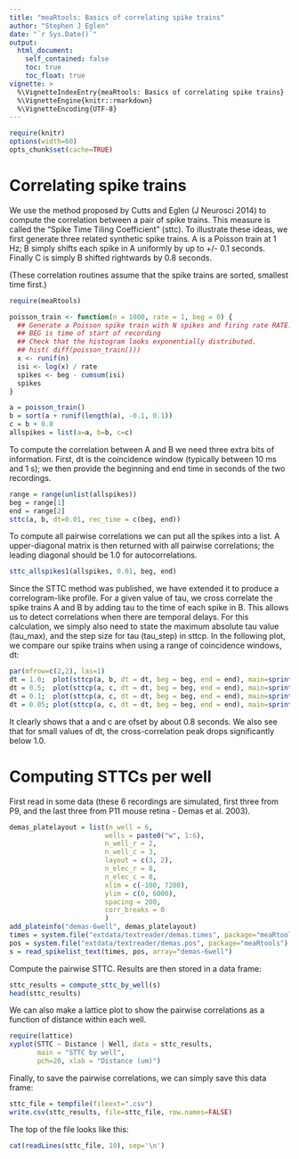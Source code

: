```yaml
---
title: "meaRtools: Basics of correlating spike trains"
author: "Stephen J Eglen"
date: "`r Sys.Date()`"
output:
  html_document:
    self_contained: false
    toc: true
    toc_float: true
vignette: >
  %\VignetteIndexEntry{meaRtools: Basics of correlating spike trains}
  %\VignetteEngine{knitr::rmarkdown}
  %\VignetteEncoding{UTF-8}
---
```


```r
require(knitr)
options(width=60)
opts_chunk$set(cache=TRUE)
```


# Correlating spike trains

We use the method proposed by Cutts and Eglen (J Neurosci 2014) to
compute the correlation between a pair of spike trains.  This measure
is called the "Spike Time Tiling Coefficient" (sttc).  To illustrate
these ideas, we first generate three related synthetic spike trains.
A is a Poisson train at 1 Hz; B simply shifts each spike in A
uniformly by up to +/- 0.1 seconds.  Finally C is simply B shifted
rightwards by 0.8 seconds.

(These correlation routines assume that the spike trains are sorted, smallest
time first.)


```r
require(meaRtools)
```

```r
poisson_train <- function(n = 1000, rate = 1, beg = 0) {
  ## Generate a Poisson spike train with N spikes and firing rate RATE.
  ## BEG is time of start of recording
  ## Check that the histogram looks exponentially distributed.
  ## hist( diff(poisson_train()))
  x <- runif(n)
  isi <- log(x) / rate
  spikes <- beg - cumsum(isi)
  spikes
}

a = poisson_train()
b = sort(a + runif(length(a), -0.1, 0.1))
c = b + 0.8
allspikes = list(a=a, b=b, c=c)
```

To compute the correlation between A and B we need three extra bits of
information.  First, dt is the coincidence window (typically between
10 ms and 1 s); we then provide the beginning and end time in seconds
of the two recordings.

```r
range = range(unlist(allspikes))
beg = range[1]
end = range[2]
sttc(a, b, dt=0.01, rec_time = c(beg, end))
```

To compute all pairwise correlations we can put all the spikes into a
list.  A upper-diagonal matrix is then returned with all pairwise
correlations; the leading diagonal should be 1.0 for autocorrelations.

```r
sttc_allspikes1(allspikes, 0.01, beg, end)
```

Since the STTC method was published, we have extended it to produce a
correlogram-like profile. For a given value of tau, we cross correlate
the spike trains A and B by adding tau to the time of each spike in B.
This allows us to detect correlations when there are temporal delays.
For this calculation, we simply also need to state the maximum
absolute tau value (tau_max), and the step size for tau (tau_step) in
sttcp.  In the following plot, we compare our spike trains when using
a range of coincidence windows, dt:


```r
par(mfrow=c(2,2), las=1)
dt = 1.0;  plot(sttcp(a, b, dt = dt, beg = beg, end = end), main=sprintf("a x b: dt = %.3f",dt))
dt = 0.5;  plot(sttcp(a, c, dt = dt, beg = beg, end = end), main=sprintf("a x c: dt = %.3f",dt))
dt = 0.1;  plot(sttcp(a, c, dt = dt, beg = beg, end = end), main=sprintf("a x c: dt = %.3f",dt))
dt = 0.05; plot(sttcp(a, c, dt = dt, beg = beg, end = end), main=sprintf("a x c: dt = %.3f",dt))
```

It clearly shows that a and c are ofset by about 0.8 seconds.  We also
see that for small values of dt, the cross-correlation peak drops
significantly below 1.0.

# Computing STTCs per well

First read in some data (these 6 recordings are simulated, first three
from P9, and the last three from P11 mouse retina - Demas et
al. 2003).


```r
demas_platelayout = list(n_well = 6,
                        wells = paste0("w", 1:6),
                        n_well_r = 2,
                        n_well_c = 3,
                        layout = c(3, 2),
                        n_elec_r = 8,
                        n_elec_c = 8,
                        xlim = c(-100, 7200),
                        ylim = c(0, 6000),
                        spacing = 200,
                        corr_breaks = 0
                        )
add_plateinfo("demas-6well", demas_platelayout)
times = system.file("extdata/textreader/demas.times", package="meaRtools")
pos = system.file("extdata/textreader/demas.pos", package="meaRtools")
s = read_spikelist_text(times, pos, array="demas-6well")
```

Compute the pairwise STTC.  Results are then stored in a data frame:

```r
sttc_results = compute_sttc_by_well(s)
head(sttc_results)
```

We can also make a lattice plot to show the pairwise correlations as a
function of distance within each well.

```r
require(lattice)
xyplot(STTC ~ Distance | Well, data = sttc_results,
       main = "STTC by well",
       pch=20, xlab = "Distance (um)")
```

Finally, to save the pairwise correlations, we can simply save this
data frame:


```r
sttc_file = tempfile(fileext=".csv")
write.csv(sttc_results, file=sttc_file, row.names=FALSE)
```

The top of the file looks like this:

```r
cat(readLines(sttc_file, 10), sep='\n')
```

<!--This file can be rendered using rmarkdown::render("sttc.Rmd")   -->
